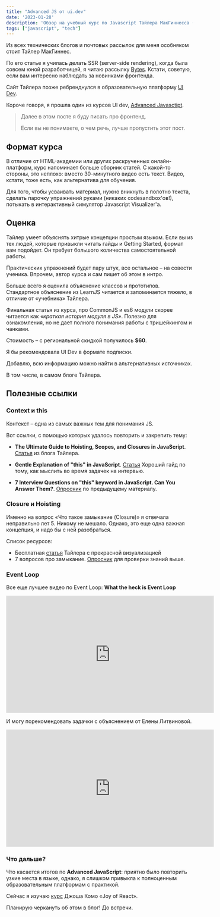 ```yaml
---
title: "Advanced JS от ui.dev"
date: '2023-01-28'
description: 'Обзор на учебный курс по Javascript Тайлера МакГиннесса (ui.dev)'
tags: ["javascript", "tech"]
---
```


Из всех технических блогов и почтовых рассылок для меня особняком стоит Тайлер МакГиннес. 

По его статье я училась делать SSR (server-side rendering), когда была совсем юной разработчицей, 
я читаю рассылку <a href="https://bytes.dev/" rel="noreferrer nofollow">Bytes</a>. 
Кстати, советую, если вам интересно наблюдать за новинками фронтенда.

Сайт Тайлера позже ребренднулся в образовательную платформу <a href="https://ui.dev/" rel="noreferrer nofollow">UI Dev</a>.

Короче говоря, я прошла один из курсов UI dev, 
<a href="https://ui.dev/advanced-javascript" rel="noreferrer nofollow">Advanced Javasctipt</a>.

>
> Далее в этом посте я буду писать про фронтенд.
>
> Если вы не понимаете, о чем речь, лучше пропустить этот пост.
>

## Формат курса

В отличие от HTML-академии или других раскрученных онлайн-платформ, курс напоминает больше сборник статей.
С какой-то стороны, это неплохо: вместо 30-минутного видео есть текст. Видео, кстати, тоже есть, как альтернатива
для обучения. 

Для того, чтобы усваивать материал, нужно вникнуть в полотно текста, сделать парочку упражнений руками (никаких codesandbox'ов!),
потыкать в интерактивный симулятор Javascript Visualizer'а.

## Оценка

Тайлер умеет объяснять хитрые концепции простым языком. 
Если вы из тех людей, которые привыкли читать гайды и Getting Started, формат вам подойдет.
Он требует большого количества самостоятельной работы.

Практических упражнений будет пару штук, все остальное – на совести ученика.
Впрочем, автор курса и сам пишет об этом в интро.

Больше всего я оценила объяснение классов и прототипов. 
Стандартное объяснение из 
LearnJS читается и запоминается тяжело, в отличие от «учебника» Тайлера.

Финальная статья из курса, про CommonJS и es6 модули скорее читается как 
*«краткая история модуля в JS»*. Полезно для ознакомления, но не дает полного 
понимания работы с тришейкингом и чанками.

Стоимость – с региональной скидкой получилось __$60__.

Я бы рекомендовала UI Dev в формате подписки.

Добавлю, всю информацию можно найти в альтернативных источниках. 

В том числе, в самом блоге Тайлера.

## Полезные ссылки

### Context и this

Контекст – одна из самых важных тем для понимания JS.

Вот ссылки, с помощью которых удалось повторить и закрепить тему:

- __The Ultimate Guide to Hoisting, Scopes, and Closures in JavaScript__. 
[Статья](https://ui.dev/this-keyword-call-apply-bind-javascript) из блога Тайлера.

- __Gentle Explanation of "this" in JavaScript__. [Статья](https://dmitripavlutin.com/gentle-explanation-of-this-in-javascript)
Хороший гайд по тому, как мыслить во время задачек на интервью.

- __7 Interview Questions on "this" keyword in JavaScript. Can You Answer Them?__. 
[Опросник](https://dmitripavlutin.com/javascript-this-interview-questions/) по предыдущему материалу. 

### Closure и Hoisting

Именно на вопрос «Что такое замыкание (Closure)» я отвечала неправильно лет 5. Никому не мешало. 
Однако, это еще одна важная концепция, и надо бы с ней разобраться. 

Список ресурсов:
- Бесплатная [статья](https://ui.dev/ultimate-guide-to-execution-contexts-hoisting-scopes-and-closures-in-javascript) Тайлера 
с прекрасной визуализацией
- 7 вопросов про замыкание. [Опросник](https://dmitripavlutin.com/javascript-closures-interview-questions/) для проверки знаний выше.

### Event Loop 

Все еще лучшее видео по Event Loop: __What the heck is Event Loop__
<iframe 
 width="560" 
 height="315" 
 src="https://www.youtube.com/embed/8aGhZQkoFbQ" 
 title="YouTube video player" 
 frameborder="0" 
 allow="accelerometer; autoplay; clipboard-write; encrypted-media; gyroscope; picture-in-picture; web-share" 
 allowfullscreen>
</iframe>

И могу порекомендовать задачки с объяснением от Елены Литвиновой.
<iframe 
 width="560" 
 height="315" 
 src="https://www.youtube.com/embed/kZFLHCz2a30" 
 title="YouTube video player" 
 frameborder="0" 
 allow="accelerometer; autoplay; clipboard-write; encrypted-media; gyroscope; picture-in-picture; web-share" 
 allowfullscreen>
</iframe>

### Что дальше?

Что касается итогов по __Advanced JavaScript__: приятно было повторить узкие места в языке, однако,
я слишком привыкла к полноценным образовательным платформам с практикой. 

Сейчас я изучаю [курс](https://www.joyofreact.com/) Джоша Комо «Joy of React». 

Планирую черкануть об этом в блог! До встречи.